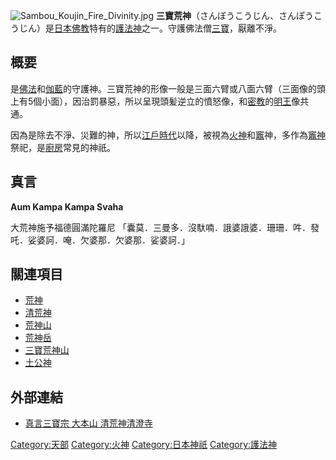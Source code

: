 [[File:Sambou_Koujin_Fire_Divinity.jpg|thumb]]
'''三寶荒神'''（さんぼうこうじん、さんぽうこうじん）是[[日本佛教|日本佛教]]特有的[[護法神|護法神]]之一。守護佛法僧[[三寶|三寶]]，厭離不淨。

== 概要 ==
{{link-ja|荒神|荒神}}是[[佛法|佛法]]和[[伽藍|伽藍]]的守護神。三寶荒神的形像一般是三面六臂或八面六臂（三面像的頭上有5個小面），因治罰暴惡，所以呈現頭髪逆立的憤怒像，和[[密教|密教]]的[[明王|明王]]像共通。

因為是除去不淨、災難的神，所以[[江戶時代|江戶時代]]以降，被視為[[火神|火神]]和[[竈|竈]]神，多作為[[竈神|竈神]]祭祀，是[[廚房|廚房]]常見的神祇。

== 真言 ==
'''Aum Kampa Kampa Svaha'''

大荒神施予福德圓滿陀羅尼
「囊莫．三曼多．沒馱喃．誐婆誐婆．珊珊．吽．發吒．娑婆訶．唵．欠婆那．欠婆那．娑婆訶．」

==關連項目==
*[[荒神|荒神]]
*[[清荒神|清荒神]]
*[[荒神山|荒神山]]
*[[荒神岳|荒神岳]]
*[[三寶荒神山|三寶荒神山]]
*[[土公神|土公神]]

==外部連結==
*[https://web.archive.org/web/20130615085307/http://www.kiyoshikojin.or.jp/index.html 真言三寶宗 大本山 清荒神清澄寺]

[[Category:天部|Category:天部]]
[[Category:火神|Category:火神]]
[[Category:日本神祇|Category:日本神祇]]
[[Category:護法神|Category:護法神]]
